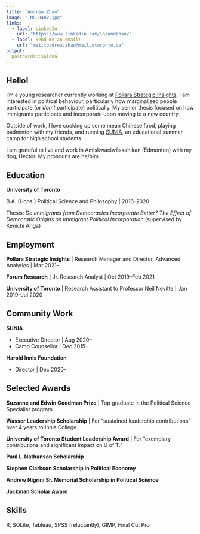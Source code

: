 ```yaml
---
title: "Andrew Zhao"
image: "IMG_8482.jpg"
links:
  - label: LinkedIn
    url: "https://www.linkedin.com/in/andzhao/"
  - label: Send me an email!
    url: "mailto:drew.zhao@mail.utoronto.ca"
output:
  postcards::solana
---
```


## Hello!

I'm a young researcher currently working at [Pollara Strategic Insights](https://www.pollara.com/). I am interested in political behaviour, particularly how marginalized people participate (or *don't* participate) politically. My senior thesis focused on how immigrants participate and incorporate upon moving to a new country.

Outside of work, I love cooking up some mean Chinese food, playing badminton with my friends, and running [SUNIA](https://www.sunia.ca/), an educational summer camp for high school students. 

I am grateful to live and work in Amiskwaciwâskahikan (Edmonton) with my dog, Hector. My pronouns are he/him.

## Education

**University of Toronto**

B.A. (Hons.) Political Science and Philosophy | 2016--2020

Thesis: *Do Immigrants from Democracies Incorporate Better? The Effect of Democratic 
Origins on Immigrant Political Incorporation* (supervised by Kenichi Ariga)

## Employment

**Pollara Strategic Insights** | Research Manager and Director, Advanced Analytics | Mar 2021--

**Forum Research** | Jr. Research Analyst | Oct 2019--Feb 2021

**University of Toronto** | Research Assistant to Professor Neil Nevitte | Jan 2019--Jul 2020

## Community Work

**SUNIA**

* Executive Director | Aug 2020--
* Camp Counsellor | Dec 2015--

**Harold Innis Foundation**

* Director | Dec 2020--

## Selected Awards

**Suzanne and Edwin Goodman Prize** | Top graduate in the Political Science Specialist program.

**Wasser Leadership Scholarship** | For "sustained leadership contributions" over 4 years to Innis College.

**University of Toronto Student Leadership Award** | For "exemplary contributions and significant impact on U of T."

**Paul L. Nathanson Scholarship**

**Stephen Clarkson Scholarship in Political Economy**

**Andrew Nigrini Sr. Memorial Scholarship in Political Science**

**Jackman Scholar Award**

## Skills

R, SQLite, Tableau, SPSS (reluctantly), GIMP, Final Cut Pro
